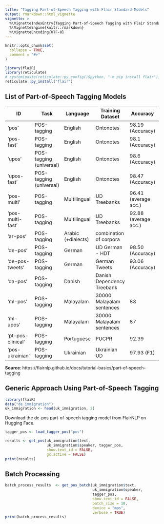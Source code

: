 ```yaml
---
title: "Tagging Part-of-Speech Tagging with Flair Standard Models"
output: rmarkdown::html_vignette
vignette: >
  %\VignetteIndexEntry{Tagging Part-of-Speech Tagging with Flair Standard Models}
  %\VignetteEngine{knitr::rmarkdown}
  %\VignetteEncoding{UTF-8}
---
```


```r
knitr::opts_chunk$set(
  collapse = TRUE,
  comment = "#>"
)
```


```r
library(flaiR)
library(reticulate)
# system(paste(reticulate::py_config()$python, "-m pip install flair"))
reticulate::py_install("flair")
```

## List of Part-of-Speech Tagging Models

| ID              | Task                     | Language            | Training Dataset                  | Accuracy             | Contributor / Notes                 |
|-----------------|--------------------------|---------------------|-----------------------------------|----------------------|-------------------------------------|
| 'pos'           | POS-tagging              | English             | Ontonotes                         | 98.19 (Accuracy)     |                                     |
| 'pos-fast'      | POS-tagging              | English             | Ontonotes                         | 98.1 (Accuracy)      | (fast model)                        |
| 'upos'          | POS-tagging (universal)  | English             | Ontonotes                         | 98.6 (Accuracy)      |                                     |
| 'upos-fast'     | POS-tagging (universal)  | English             | Ontonotes                         | 98.47 (Accuracy)     | (fast model)                        |
| 'pos-multi'     | POS-tagging              | Multilingual        | UD Treebanks                      | 96.41 (average acc.) | (12 languages)                      |
| 'pos-multi-fast'| POS-tagging              | Multilingual        | UD Treebanks                      | 92.88 (average acc.) | (12 languages)                      |
| 'ar-pos'        | POS-tagging              | Arabic (+dialects)  | combination of corpora            |                      |                                     |
| 'de-pos'        | POS-tagging              | German              | UD German - HDT                   | 98.50 (Accuracy)     |                                     |
| 'de-pos-tweets' | POS-tagging              | German              | German Tweets                     | 93.06 (Accuracy)     | stefan-it                           |
| 'da-pos'        | POS-tagging              | Danish              | Danish Dependency Treebank        |                      | AmaliePauli                         |
| 'ml-pos'        | POS-tagging              | Malayalam           | 30000 Malayalam sentences         | 83                   | sabiqueqb                           |
| 'ml-upos'       | POS-tagging              | Malayalam           | 30000 Malayalam sentences         | 87                   | sabiqueqb                           |
| 'pt-pos-clinical'|POS-tagging              | Portuguese          | PUCPR                             | 92.39                | LucasFerroHAILab for clinical texts|
| 'pos-ukrainian' | POS-tagging              | Ukrainian           | Ukrainian UD                      | 97.93 (F1)           | dchaplinsky                         |

__Source__: https://flairnlp.github.io/docs/tutorial-basics/part-of-speech-tagging


## Generic Approach Using Part-of-Speech Tagging

```r
library(flaiR)
data("de_immigration")
uk_immigration <- head(uk_immigration, 2)
```

Download the de-pos part-of-speech tagging model from FlairNLP on Hugging Face.
```r
tagger_pos <- load_tagger_pos("pos")
```

```r
results <- get_pos(uk_immigration$text, 
                   uk_immigration$speaker, tagger_pos, 
                   show.text_id = FALSE,
                   gc.active = FALSE)
print(results)
```


## Batch Processing
```r
batch_process_results  <- get_pos_batch(uk_immigration$text,
                                        uk_immigration$speaker, 
                                        tagger_pos, 
                                        show.text_id = FALSE,
                                        batch_size = 10,
                                        device = "mps",
                                        verbose = TRUE)
print(batch_process_results)

```





